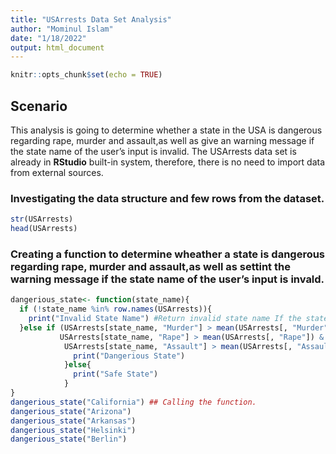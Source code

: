 ```yaml
---
title: "USArrests Data Set Analysis"
author: "Mominul Islam"
date: "1/18/2022"
output: html_document
---
```


```r
knitr::opts_chunk$set(echo = TRUE)
```

## Scenario 

This analysis is going to determine whether a state in the USA is dangerous regarding rape, murder and assault,as well as give an warning message if the state name of the user's input is invalid. The USArrests data set is already in **RStudio** built-in system, therefore, there is no need to import data from external sources.


### Investigating the data structure and few rows from the dataset.

```r
str(USArrests)
head(USArrests)

```
### Creating a function to determine wheather a state is dangerous regarding rape, murder and assault,as well as settint the warning message if the state name of the user's input is invald.

```r
dangerious_state<- function(state_name){
  if (!state_name %in% row.names(USArrests)){ 
    print("Invalid State Name") #Return invalid state name If the state name not in data set.
  }else if (USArrests[state_name, "Murder"] > mean(USArrests[, "Murder"]) &
           USArrests[state_name, "Rape"] > mean(USArrests[, "Rape"]) &
            USArrests[state_name, "Assault"] > mean(USArrests[, "Assault"])){
              print("Dangerious State")
            }else{
              print("Safe State")
            }
}
dangerious_state("California") ## Calling the function.
dangerious_state("Arizona")
dangerious_state("Arkansas")
dangerious_state("Helsinki")
dangerious_state("Berlin")


```





